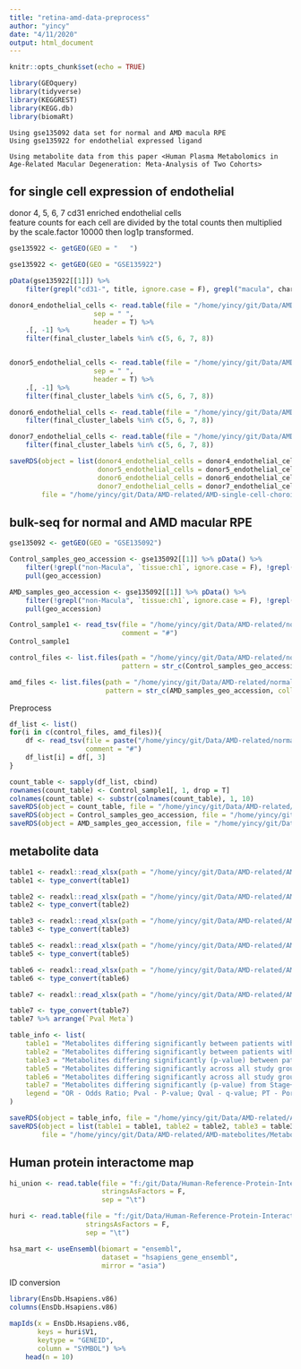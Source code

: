```yaml
---
title: "retina-amd-data-preprocess"
author: "yincy"
date: "4/11/2020"
output: html_document
---
```


```r
knitr::opts_chunk$set(echo = TRUE)
```


```r
library(GEOquery)
library(tidyverse)
library(KEGGREST)
library(KEGG.db)
library(biomaRt)
```

```
Using gse135092 data set for normal and AMD macula RPE 
Using gse135922 for endothelial expressed ligand

Using metabolite data from this paper <Human Plasma Metabolomics in Age-Related Macular Degeneration: Meta-Analysis of Two Cohorts>
```

## for single cell expression of endothelial  
donor 4, 5, 6, 7 cd31 enriched endothelial cells  
feature counts for each cell are divided by the total counts then multiplied by the scale.factor 10000 then log1p transformed.  
```r
gse135922 <- getGEO(GEO = "   ")

gse135922 <- getGEO(GEO = "GSE135922")

pData(gse135922[[1]]) %>% 
    filter(grepl("cd31-", title, ignore.case = F), grepl("macula", characteristics_ch1.3, ignore.case = F))
```

```r
donor4_endothelial_cells <- read.table(file = "/home/yincy/git/Data/AMD-related/AMD-single-cell-choroid-endothelial/GSM4037987/GSM4037987_macula_donor_4_enriched_expression.tsv.gz", 
                     sep = " ", 
                     header = T) %>% 
    .[, -1] %>% 
    filter(final_cluster_labels %in% c(5, 6, 7, 8))


donor5_endothelial_cells <- read.table(file = "/home/yincy/git/Data/AMD-related/AMD-single-cell-choroid-endothelial/GSM4037988/GSM4037988_macula_donor_5_enriched_expression.tsv.gz", 
                     sep = " ", 
                     header = T) %>% 
    .[, -1] %>% 
    filter(final_cluster_labels %in% c(5, 6, 7, 8))

donor6_endothelial_cells <- read.table(file = "/home/yincy/git/Data/AMD-related/AMD-single-cell-choroid-endothelial/GSM4037989/GSM4037989_macula_donor_6_enriched_expression.tsv.gz") %>% 
    filter(final_cluster_labels %in% c(5, 6, 7, 8))

donor7_endothelial_cells <- read.table(file = "/home/yincy/git/Data/AMD-related/AMD-single-cell-choroid-endothelial/GSM4037990/GSM4037990_macula_donor_7_enriched_expression.tsv.gz") %>% 
    filter(final_cluster_labels %in% c(5, 6, 7, 8))
```

```r
saveRDS(object = list(donor4_endothelial_cells = donor4_endothelial_cells, 
                      donor5_endothelial_cells = donor5_endothelial_cells, 
                      donor6_endothelial_cells = donor6_endothelial_cells, 
                      donor7_endothelial_cells = donor7_endothelial_cells), 
        file = "/home/yincy/git/Data/AMD-related/AMD-single-cell-choroid-endothelial/donor4_7_endothelial_cells.rds")
```


## bulk-seq for normal and AMD macular RPE  
```r
gse135092 <- getGEO(GEO = "GSE135092")

Control_samples_geo_accession <- gse135092[[1]] %>% pData() %>% 
    filter(!grepl("non-Macula", `tissue:ch1`, ignore.case = F), !grepl("Retina", `tissue:ch1`, ignore.case = F), `amd_status:ch1` == "Control") %>% 
    pull(geo_accession)

AMD_samples_geo_accession <- gse135092[[1]] %>% pData() %>% 
    filter(!grepl("non-Macula", `tissue:ch1`, ignore.case = F), !grepl("Retina", `tissue:ch1`, ignore.case = F), `amd_status:ch1` == "AMD") %>% 
    pull(geo_accession)
```

```r
Control_sample1 <- read_tsv(file = "/home/yincy/git/Data/AMD-related/normal-and-AMD-bulk/GSE135092/GSE135092/GSM3985262_sample1.tsv.gz", 
                            comment = "#")
Control_sample1
```

```r
control_files <- list.files(path = "/home/yincy/git/Data/AMD-related/normal-and-AMD-bulk/GSE135092/GSE135092/", 
                            pattern = str_c(Control_samples_geo_accession, collapse = "|"))

amd_files <- list.files(path = "/home/yincy/git/Data/AMD-related/normal-and-AMD-bulk/GSE135092/GSE135092/", 
                        pattern = str_c(AMD_samples_geo_accession, collapse = "|"))
```

Preprocess  
```r
df_list <- list() 
for(i in c(control_files, amd_files)){
    df <- read_tsv(file = paste("/home/yincy/git/Data/AMD-related/normal-and-AMD-bulk/GSE135092/GSE135092", i, sep = "/"), 
                   comment = "#")
    df_list[i] = df[, 3]
}
```

```r
count_table <- sapply(df_list, cbind)
rownames(count_table) <- Control_sample1[, 1, drop = T]
colnames(count_table) <- substr(colnames(count_table), 1, 10)
saveRDS(object = count_table, file = "/home/yincy/git/Data/AMD-related/normal-and-AMD-bulk/normal_amd_reads_count_table.rds")
saveRDS(object = Control_samples_geo_accession, file = "/home/yincy/git/Data/AMD-related/normal-and-AMD-bulk/Control_geo_accession.rds")
saveRDS(object = AMD_samples_geo_accession, file = "/home/yincy/git/Data/AMD-related/normal-and-AMD-bulk/AMD_geo_accession.rds")
```


## metabolite data  
```r
table1 <- readxl::read_xlsx(path = "/home/yincy/git/Data/AMD-related/AMD-matebolites/Metabolites-differ-significantly-between-amd-and-control-Boston-samples-based-on-pval-of-AMD-vs-Control.xlsx")
table1 <- type_convert(table1)
```


```r
table2 <- readxl::read_xlsx(path = "/home/yincy/git/Data/AMD-related/AMD-matebolites/Metabolites-differing-significantly-between-patients-with-AMD-and-Control-using-Coimbra-samples-based-on-p-val-of-AMD-vs-Control-model.xlsx")
table2 <- type_convert(table2)
```


```r
table3 <- readxl::read_xlsx(path = "/home/yincy/git/Data/AMD-related/AMD-matebolites/Metabolites-differing-significantly-between-patients-with-AMD-and-controls-based-on-meta-analysis-of-AMD-vs-Control-model-from-the-2-study-cohorts.xlsx")
table3 <- type_convert(table3)
```


```r
table5 <- readxl::read_xlsx(path = "/home/yincy/git/Data/AMD-related/AMD-matebolites/Metabolites-differing-significantly-across-all-study-groups-using-Boston-samples-based-on-pval-from-stage+2eye-model.xlsx")
table5 <- type_convert(table5)
```


```r
table6 <- readxl::read_xlsx(path = "/home/yincy/git/Data/AMD-related/AMD-matebolites/Metabolites-differing-significantly-across-all-study-groups-using-Coimbra-samples-based-on-pval-from-stage+2eye-model.xlsx")
table6 <- type_convert(table6)
```


```r
table7 <- readxl::read_xlsx(path = "/home/yincy/git/Data/AMD-related/AMD-matebolites/Metabolites-differing-significantly-from-stage+2eye-model-identified-on-the-meta-analysis-of-the-2-cohorts.xlsx")

table7 <- type_convert(table7)
table7 %>% arrange(`Pval Meta`)
```

```r
table_info <- list(
    table1 = "Metabolites differing significantly between patients with AMD and Controls, using Boston (US) samples based on p-values of AMD/Control model", 
    table2 = "Metabolites differing significantly between patients with AMD and Controls, using Coimbra (Portugal) samples based on p-values of AMD/Control model", 
    table3 = "Metabolites differing significantly (p-value) between patients with AMD and controls, based on meta-analysis of AMD/Control model from the 2 study cohorts", 
    table5 = "Metabolites differing significantly across all study groups using Boston (US) samples based on p-values from Stage + 2Eye model", 
    table6 = "Metabolites differing significantly across all study groups using Coimbra (Portugal) samples based on p-values from Stage+2Eye model", 
    table7 = "Metabolites differing significantly (p-value) from Stage+2Eye model identified on the meta-analysis of the 2 cohorts", 
    legend = "OR - Odds Ratio; Pval - P-value; Qval - q-value; PT - Portugal; US - United States; Meta - Meta analysis; Qval_Sig - indicator for significance based on q-value"
)

saveRDS(object = table_info, file = "/home/yincy/git/Data/AMD-related/AMD-matebolites/table_info.rds")
saveRDS(object = list(table1 = table1, table2 = table2, table3 = table3, table5 = table5, table6 = table6, table7 = table7), 
        file = "/home/yincy/git/Data/AMD-related/AMD-matebolites/Metabolite-tables.rds")
```


## Human protein interactome map  
```r
hi_union <- read.table(file = "f:/git/Data/Human-Reference-Protein-Interactome-map/HI-union.tsv", 
                       stringsAsFactors = F, 
                       sep = "\t")

huri <- read.table(file = "f:/git/Data/Human-Reference-Protein-Interactome-map/HuRI.tsv", 
                   stringsAsFactors = F, 
                   sep = "\t")
```


```r
hsa_mart <- useEnsembl(biomart = "ensembl", 
                       dataset = "hsapiens_gene_ensembl", 
                       mirror = "asia")
```

ID conversion 
```r
library(EnsDb.Hsapiens.v86)
columns(EnsDb.Hsapiens.v86)
```

```r
mapIds(x = EnsDb.Hsapiens.v86, 
       keys = huri$V1, 
       keytype = "GENEID", 
       column = "SYMBOL") %>% 
    head(n = 10)
```

